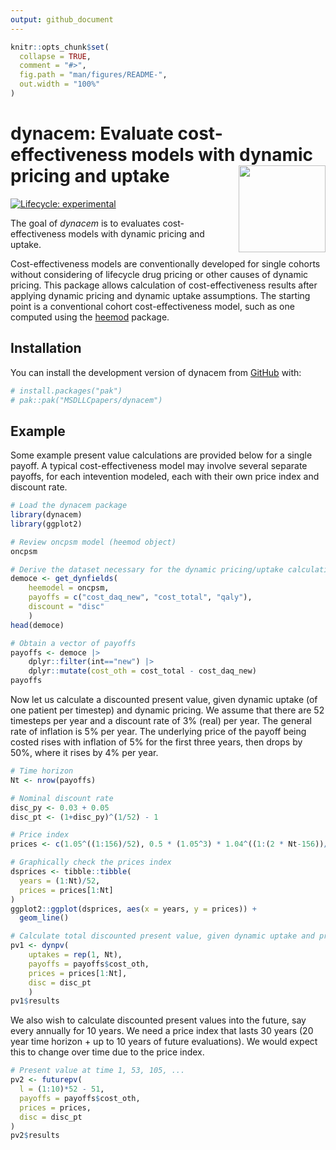 ```yaml
---
output: github_document
---
```


<!-- README.md is generated from README.Rmd. Please edit that file -->

```r
knitr::opts_chunk$set(
  collapse = TRUE,
  comment = "#>",
  fig.path = "man/figures/README-",
  out.width = "100%"
)
```

# dynacem: Evaluate cost-effectiveness models with dynamic pricing and uptake <img src="man/figures/logo.png" align="right" height="139" />

<!-- badges: start -->
[![Lifecycle: experimental](https://img.shields.io/badge/lifecycle-experimental-orange.svg)](https://lifecycle.r-lib.org/articles/stages.html#experimental)
<!-- badges: end -->

The goal of *dynacem* is to evaluates cost-effectiveness models with dynamic pricing and uptake.

Cost-effectiveness models are conventionally developed for single cohorts without considering of lifecycle drug pricing or other causes of dynamic pricing. This package allows calculation of cost-effectiveness results after applying dynamic pricing and dynamic uptake assumptions. The starting point is a conventional cohort cost-effectiveness model, such as one computed using the [heemod](https://cran.r-project.org/package=heemod) package.

## Installation

You can install the development version of dynacem from [GitHub](https://github.com/) with:

```r
# install.packages("pak")
# pak::pak("MSDLLCpapers/dynacem")
```

## Example

Some example present value calculations are provided below for a single payoff. A typical cost-effectiveness model may involve several separate payoffs, for each intevention modeled, each with their own price index and discount rate.

```r
# Load the dynacem package
library(dynacem)
library(ggplot2)

# Review oncpsm model (heemod object)
oncpsm

# Derive the dataset necessary for the dynamic pricing/uptake calculations
democe <- get_dynfields(
    heemodel = oncpsm,
    payoffs = c("cost_daq_new", "cost_total", "qaly"),
    discount = "disc"
    )
head(democe)

# Obtain a vector of payoffs
payoffs <- democe |>
    dplyr::filter(int=="new") |>
    dplyr::mutate(cost_oth = cost_total - cost_daq_new)
payoffs
```

Now let us calculate a discounted present value, given dynamic uptake (of one patient per timestep) and dynamic pricing. We assume that there are 52 timesteps per year and a discount rate of 3% (real) per year. The general rate of inflation is 5% per year. The underlying price of the payoff being costed rises with inflation of 5% for the first three years, then drops by 50%, where it rises by 4% per year.

```r
# Time horizon
Nt <- nrow(payoffs)

# Nominal discount rate
disc_py <- 0.03 + 0.05
disc_pt <- (1+disc_py)^(1/52) - 1

# Price index
prices <- c(1.05^((1:156)/52), 0.5 * (1.05^3) * 1.04^((1:(2 * Nt-156))/52))

# Graphically check the prices index
dsprices <- tibble::tibble(
  years = (1:Nt)/52,
  prices = prices[1:Nt]
)
ggplot2::ggplot(dsprices, aes(x = years, y = prices)) +
  geom_line()

# Calculate total discounted present value, given dynamic uptake and pricing
pv1 <- dynpv(
    uptakes = rep(1, Nt),
    payoffs = payoffs$cost_oth,
    prices = prices[1:Nt],
    disc = disc_pt
    )
pv1$results
```

We also wish to calculate discounted present values into the future, say every annually for 10 years. We need a price index that lasts 30 years (20 year time horizon + up to 10 years of future evaluations). We would expect this to change over time due to the price index.

```r
# Present value at time 1, 53, 105, ...
pv2 <- futurepv(
  l = (1:10)*52 - 51,
  payoffs = payoffs$cost_oth,
  prices = prices,
  disc = disc_pt
)
pv2$results
```